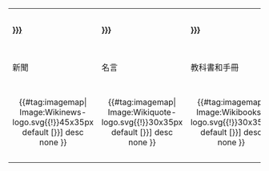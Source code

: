 {| class="noprint" align="center" style="clear:both; background: transparent; text-align:center; font-size:91%" cellspacing="3" cellpadding="3" rules="none" border="0" align="center"
|-
|'''[[n:{{{page|{{PAGENAME}}}}}]]''' 
|'''[[q:{{{page|{{PAGENAME}}}}}]]''' 
|'''[[b:{{{page|{{PAGENAME}}}}}]]''' 
|'''[[s:Special:Search/{{{page|{{PAGENAME}}}}}]]''' 
|'''[[wikt:{{{page|{{PAGENAME}}}}}]]''' 
|'''[[Commons:Category:Taipei|維基共享資源上的 {{{page]]'''
|-
|新聞
|名言
|教科書和手冊
|源文
|字詞解釋
|多媒體資源
|-
|<center>{{#tag:imagemap|
Image:Wikinews-logo.svg{{!}}45x35px
default [{{fullurl:Wikinews:{{{page|{{PAGENAME}}}}}}}]
desc none
}}</center>
|<center>{{#tag:imagemap|
Image:Wikiquote-logo.svg{{!}}30x35px
default [{{fullurl:Wikiquote:{{{page|{{PAGENAME}}}}}}}]
desc none
}}</center>
|<center>{{#tag:imagemap|
Image:Wikibooks-logo.svg{{!}}30x35px
default [{{fullurl:Wikibooks:{{{page|{{PAGENAME}}}}}}}]
desc none
}}</center>
|<center>{{#tag:imagemap|
Image:Wikisource-logo.svg{{!}}30x35px
default [{{fullurl:Wikisource:Special:Search/{{{page|{{PAGENAME}}}}}}}]
desc none
}}</center>
|<center>{{#tag:imagemap|
Image:Wiktionary-logo-en.svg{{!}}30x35px
default [{{fullurl:Wiktionary:{{{page|{{PAGENAME}}}}}}}]
desc none
}}</center>
|<center>{{#tag:imagemap|
Image:Commons-logo.svg{{!}}20x35px
default [{{fullurl:Commons:Category:{{{page|{{PAGENAME}}}}}}}]
desc none
}}</center>
|}